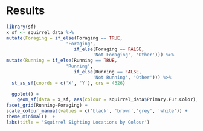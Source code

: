# Results

```r
library(sf)
x_sf <- squirrel_data %>%
mutate(Foraging = if_else(Foraging == TRUE, 
                      'Foraging',
                         if_else(Foraging == FALSE, 
                                'Not Foraging', 'Other'))) %>%
mutate(Running = if_else(Running == TRUE, 
                      'Running',
                         if_else(Running == FALSE, 
                                'Not Running', 'Other'))) %>%
  st_as_sf(coords = c('X', 'Y'), crs = 4326) 

  ggplot() + 
    geom_sf(data = x_sf, aes(colour = squirrel_data$Primary.Fur.Color), shape = 1, alpha = .6) + 
facet_grid(Running~Foraging) + 
scale_colour_manual(values = c('black', 'brown','grey', 'white')) + 
theme_minimal()  +
labs(title = 'Squirrel Sighting Locations by Colour')
```